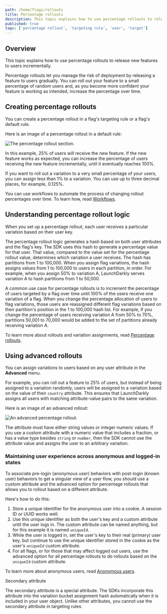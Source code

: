 ```yaml
---
path: /home/flags/rollouts
title: Percentage rollouts
description: This topic explains how to use percentage rollouts to release new features to users incrementally.
published: true
tags: ['percentage rollout', 'targeting rule', 'user', 'target']
---
```


## Overview

This topic explains how to use percentage rollouts to release new features to users incrementally.

Percentage rollouts let you manage the risk of deployment by releasing a feature to users gradually. You can roll out your feature to a small percentage of random users and, as you become more confident your feature is working as intended, increase the percentage over time.

## Creating percentage rollouts

You can create a percentage rollout in a flag's targeting rule or a flag's default rule.

Here is an image of a percentage rollout in a default rule:

![The percentage rollout section.](rules-percentage-rollout.png)

In this example, 25% of users will receive the new feature. If the new feature works as expected, you can increase the percentage of users receiving the new feature incrementally, until it eventually reaches 100%.

If you want to roll out a variation to a very small percentage of your users, you can assign less than 1% to a variation. You can use up to three decimal places, for example, 0.125%.

You can use workflows to automate the process of changing rollout percentages over time. To learn how, read [Workflows](/home/feature-workflows/workflows).

## Understanding percentage rollout logic

When you set up a percentage rollout, each user receives a particular variation based on their user key.

The percentage rollout logic generates a hash based on both user attributes and the flag's key. The SDK uses this hash to generate a percentage value for that user. That value, compared to the value set for the percentage rollout value, determines which variation a user receives. The hash has partitions from 1 to 100,000. When you assign flag variations, the hash assigns values from 1 to 100,000 to users in each partition, in order. For example, when you assign 50% to variation A, LaunchDarkly serves variation A to hash partitions from 1 to 50,000.

A common use case for percentage rollouts is to increment the percentage of users targeted by a flag over time until 100% of the users receive one variation of a flag. When you change the percentage allocation of users to flag variations, those users are reassigned different flag variations based on their partition's position in the 1 to 100,000 hash list. For example, if you change the percentage of users receiving variation A from 50% to 70%, partitions 50,001 to 70,000 would be added to the set of partitions already receiving variation A.

To learn more about rollouts and variation assignments, read [Percentage rollouts](/sdk/concepts/flag-evaluation-rules#percentage-rollouts).

## Using advanced rollouts

You can assign variations to users based on any user attribute in the **Advanced** menu.

For example, you can roll out a feature to 25% of users, but instead of being assigned to a variation randomly, users will be assigned to a variation based on the value of their `country` attribute. This ensures that LaunchDarkly assigns all users with matching attribute-value pairs to the same variation.

Here is an image of an advanced rollout:

![An advanced percentage rollout.](rules-percentage-rollout-advanced.png)

The attribute must have either string values or integer numeric values. If you use a custom attribute with a numeric value that includes a fraction, or has a value type besides `string` or `number`, then the SDK cannot use the attribute value and assigns the user to an arbitrary variation.

### Maintaining user experience across anonymous and logged-in states

To associate pre-login (anonymous user) behaviors with post-login (known user) behaviors to get a singular view of a user flow, you should use a custom attribute and the advanced option for percentage rollouts that allows you to rollout based on a different attribute. 

Here's how to do this:

1. Store a unique identifier for the anonymous user into a cookie. A session ID or UUID works well.
2. Use this unique identifier as both the user's key and a custom attribute until the user logs in. The custom attribute can be named anything, but for this example it is named `uniqueId`.
3. While the user is logged in, set the user's key to their real (primary) user key, but continue to use the unique identifier stored in the cookie as the user's `uniqueId` custom attribute.
4. For all flags, or for those that may affect logged out users, use the advanced option for all percentage rollouts to do rollouts based on the `uniqueId` custom attribute.

To learn more about anonymous users, read [Anonymous users](/home/users/anonymous-users).

<Callout intent="info">
<CalloutTitle>Secondary attribute</CalloutTitle>
<CalloutDescription>

The secondary attribute is a special attribute. The SDKs incorporate this attribute into the variation bucket assignment hash automatically when it is included in your user object. Unlike other attributes, you cannot use the secondary attribute in targeting rules.

</CalloutDescription>
</Callout>
